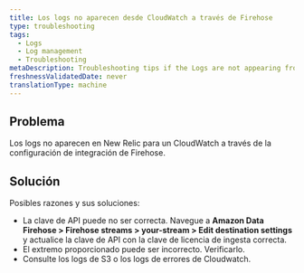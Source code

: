 ```yaml
---
title: Los logs no aparecen desde CloudWatch a través de Firehose
type: troubleshooting
tags:
  - Logs
  - Log management
  - Troubleshooting
metaDescription: Troubleshooting tips if the Logs are not appearing from CloudWatch via Firehose.
freshnessValidatedDate: never
translationType: machine
---
```


## Problema

Los logs no aparecen en New Relic para un CloudWatch a través de la configuración de integración de Firehose.

## Solución

Posibles razones y sus soluciones:

* La clave de API puede no ser correcta. Navegue a <DNT>**Amazon Data Firehose &gt; Firehose streams &gt; your-stream &gt; Edit destination settings**</DNT> y actualice la clave de API con la clave de licencia de ingesta correcta.
* El extremo proporcionado puede ser incorrecto. Verificarlo.
* Consulte los logs de S3 o los logs de errores de Cloudwatch.